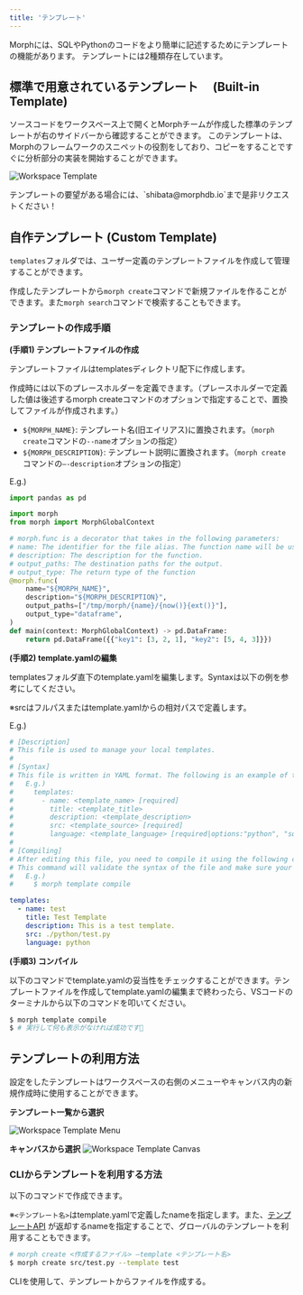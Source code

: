 ```yaml
---
title: 'テンプレート'
---
```


Morphには、SQLやPythonのコードをより簡単に記述するためにテンプレートの機能があります。
テンプレートには2種類存在しています。

## 標準で用意されているテンプレート　 (Built-in Template)

ソースコードをワークスペース上で開くとMorphチームが作成した標準のテンプレートが右のサイドバーから確認することができます。
このテンプレートは、Morphのフレームワークのスニペットの役割をしており、コピーをすることですぐに分析部分の実装を開始することができます。

<img
  src="/assets/images/docs/workspace-template.png"
  alt="Workspace Template"
/>

<Note>
テンプレートの要望がある場合には、`shibata@morphdb.io`まで是非リクエストください！
</Note>

## 自作テンプレート (Custom Template)

`templates`フォルダでは、ユーザー定義のテンプレートファイルを作成して管理することができます。

作成したテンプレートから`morph create`コマンドで新規ファイルを作ることができます。また`morph search`コマンドで検索することもできます。

### テンプレートの作成手順

**(手順1) テンプレートファイルの作成**

テンプレートファイルはtemplatesディレクトリ配下に作成します。

作成時には以下のプレースホルダーを定義できます。（プレースホルダーで定義した値は後述するmorph createコマンドのオプションで指定することで、置換してファイルが作成されます。）

- `${MORPH_NAME}`: テンプレート名(旧エイリアス)に置換されます。（`morph create`コマンドの`--name`オプションの指定）
- `${MORPH_DESCRIPTION}`: テンプレート説明に置換されます。（`morph create`コマンドの`—-description`オプションの指定）

E.g.)

```python
import pandas as pd

import morph
from morph import MorphGlobalContext

# morph.func is a decorator that takes in the following parameters:
# name: The identifier for the file alias. The function name will be used if not provided.
# description: The description for the function.
# output_paths: The destination paths for the output.
# output_type: The return type of the function
@morph.func(
    name="${MORPH_NAME}",
    description="${MORPH_DESCRIPTION}",
    output_paths=["/tmp/morph/{name}/{now()}{ext()}"],
    output_type="dataframe",
)
def main(context: MorphGlobalContext) -> pd.DataFrame:
    return pd.DataFrame({{"key1": [3, 2, 1], "key2": [5, 4, 3]}})
```

**(手順2) template.yamlの編集**

templatesフォルダ直下のtemplate.yamlを編集します。Syntaxは以下の例を参考にしてください。

※srcはフルパスまたはtemplate.yamlからの相対パスで定義します。

E.g.)

```yaml
# [Description]
# This file is used to manage your local templates.
#
# [Syntax]
# This file is written in YAML format. The following is an example of the syntax.
#   E.g.)
#     templates:
#       - name: <template_name> [required]
#         title: <template_title>
#         description: <template_description>
#         src: <template_source> [required]
#         language: <template_language> [required|options:"python", "sql"]
#
# [Compiling]
# After editing this file, you need to compile it using the following command.
# This command will validate the syntax of the file and make sure your templates are available.
#   E.g.)
#     $ morph template compile

templates:
  - name: test
    title: Test Template
    description: This is a test template.
    src: ./python/test.py
    language: python
```

**(手順3) コンパイル**

以下のコマンドでtemplate.yamlの妥当性をチェックすることができます。テンプレートファイルを作成してtemplate.yamlの編集まで終わったら、VSコードのターミナルから以下のコマンドを叩いてください。

```bash
$ morph template compile
$ # 実行して何も表示がなければ成功です🎉
```

## テンプレートの利用方法

設定をしたテンプレートはワークスペースの右側のメニューやキャンバス内の新規作成時に使用することができます。

**テンプレート一覧から選択**

<img
  src="/assets/images/docs/workspace-template-menu.png"
  alt="Workspace Template Menu"
/>

**キャンバスから選択**
<img
  src="/assets/images/docs/workspace-template-canvas.png"
  alt="Workspace Template Canvas"
/>

### CLIからテンプレートを利用する方法

以下のコマンドで作成できます。

※`<テンプレート名>`はtemplate.yamlで定義したnameを指定します。また、[テンプレートAPI](https://queue-inc.stoplight.io/docs/morph-api-document/fhs6hbxyjjtxu-no-auth-search-template) が返却するnameを指定することで、グローバルのテンプレートを利用することもできます。

```bash
# morph create <作成するファイル> —template <テンプレート名>
$ morph create src/test.py --template test
```

<CardGroup cols={1}>
    <Card title="CLI: morph create" href="/sql-python/ja/cli-commands/create">
        CLIを使用して、テンプレートからファイルを作成する。
    </Card>
</CardGroup>
